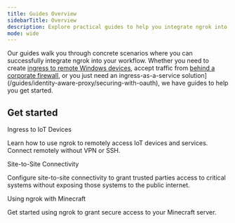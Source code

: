 ```yaml
---
title: Guides Overview
sidebarTitle: Overview
description: Explore practical guides to help you integrate ngrok into your workflow.
mode: wide
---
```


Our guides walk you through concrete scenarios where you can successfully integrate ngrok into your workflow. Whether you need to create [ingress to remote Windows devices](/guides/device-gateway/windows), accept traffic from [behind a corporate firewall](/guides/running-behind-firewalls), or you just need an ingress-as-a-service solution](/guides/identity-aware-proxy/securing-with-oauth), we have guides to help you get started.


## Get started

<Columns cols={3}>
<Card href={`/device-gateway/agent/`}>
        <div className="flex-cols">
                <span className="text-lg font-bold">Ingress to IoT Devices</span>
            <p className="mt-4">
                Learn how to use ngrok to remotely access IoT devices and services. Connect remotely without VPN or SSH.
            </p>
        </div>
    </Card>
<Card href={`/guides/site-to-site-connectivity/`}>
        <div className="flex-cols">
                <span className="text-lg font-bold">Site-to-Site Connectivity</span>
            <p className="mt-4">
Configure site-to-site connectivity to grant trusted parties access to critical systems without exposing those systems to the public internet.
            </p>
        </div>
    </Card>
<Card href={`/using-ngrok-with/minecraft/`}>
        <div className="flex-cols">
                <span className="text-lg font-bold">Using ngrok with Minecraft</span>
            <p className="mt-4">
            Get started using ngrok to grant secure access to your Minecraft server.
            </p>
        </div>
    </Card>
</Columns>
